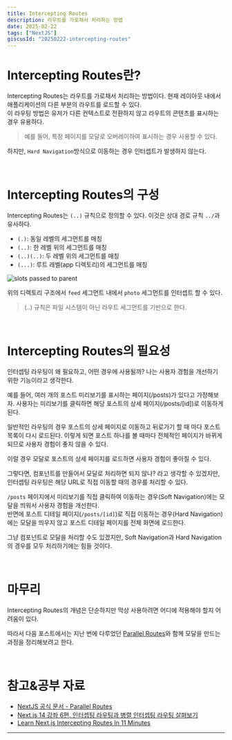 ```yaml
---
title: Intercepting Routes
description: 라우트를 가로채서 처리하는 방법
date: 2025-02-22
tags: ["NextJS"]
giscusId: "20250222-intercepting-routes"
---
```


# Intercepting Routes란?

Intercepting Routes는 라우트를 가로채서 처리하는 방법이다. 현재 레이아웃 내에서 애플리케이션의 다른 부분의 라우트를 로드할 수 있다.  
이 라우팅 방법은 유저가 다른 컨텍스트로 전환하지 않고 라우트의 콘텐츠를 표시하는 경우 유용하다.

> 예를 들어, 특정 페이지를 모달로 오버레이하여 표시하는 경우 사용할 수 있다.

하지만, `Hard Navigation`방식으로 이동하는 경우 인터셉트가 발생하지 않는다.

<br />

# Intercepting Routes의 구성

Intercepting Routes는 `(..)` 규칙으로 정의할 수 있다. 이것은 상대 경로 규칙 `../`과 유사하다.

- `(.)`: 동일 레벨의 세그먼트를 매칭
- `(..)`: 한 레벨 위의 세그먼트를 매칭
- `(..)(..)`: 두 레벨 위의 세그먼트를 매칭
- `(...)`: 루트 레벨(app 디렉토리)의 세그먼트를 매칭

<Image
  src="/api/image/intercepting-routes/photo-intercepting.webp"
  alt="slots passed to parent"
/>

위의 디렉토리 구조에서 `feed` 세그먼트 내에서 `photo` 세그먼트를 인터셉트 할 수 있다.

> (..) 규칙은 파일 시스템이 아닌 라우트 세그먼트를 기반으로 한다.

<br />

# Intercepting Routes의 필요성

인터셉팅 라우팅이 왜 필요하고, 어떤 경우에 사용될까? 나는 사용자 경험을 개선하기 위한 기능이라고 생각한다.

예를 들어, 여러 개의 포스트 미리보기를 표시하는 페이지(/posts)가 있다고 가정해보자. 사용자는 미리보기를 클릭하면 해당 포스트의 상세 페이지(/posts/[id])로 이동하게 된다.

일반적인 라우팅의 경우 포스트의 상세 페이지로 이동하고 뒤로가기 할 때 마다 포스트 목록이 다시 로드된다. 이렇게 되면 포스트 하나를 볼 때마다 전체적인 페이지가 바뀌게 되므로 사용자 경험이 좋지 않을 수 있다.

이럴 경우 모달로 포스트의 상세 페이지를 로드하면 사용자 경험이 좋아질 수 있다.

그렇다면, 컴포넌트를 만들어서 모달로 처리하면 되지 않나? 라고 생각할 수 있겠지만, 인터셉팅 라우팅은 해당 URL로 직접 이동할 때의 경우를 처리할 수 있다.

`/posts` 페이지에서 미리보기를 직접 클릭하여 이동하는 경우(Soft Navigation)에는 모달을 띄워서 사용자 경험을 개선한다.  
반면에 포스트 디테일 페이지(`/posts/[id]`)로 직접 이동하는 경우(Hard Navigation)에는 모달을 띄우지 않고 포스트 디테일 페이지를 전체 화면에 로드한다.

그냥 컴포넌트로 모달을 처리할 수도 있겠지만, Soft Navigation과 Hard Navigation의 경우를 모두 처리하기에는 힘들 것이다.

<br />

# 마무리

Intercepting Routes의 개념은 단순하지만 막상 사용하려면 어디에 적용해야 할지 어려움이 있다.

따라서 다음 포스트에서는 지난 번에 다루었던 [Parallel Routes](https://www.ice28.dev/posts/parallel-routes)와 함께 모달을 만드는 과정을 정리해보려고 한다.

<br />

# 참고&공부 자료

- [NextJS 공식 문서 - Parallel Routes](https://nextjs.org/docs/app/building-your-application/routing/intercepting-routes)
- [Next.js 14 강좌 6편. 인터셉팅 라우팅과 병렬 인터셉팅 라우팅 살펴보기](https://mycodings.fly.dev/blog/2024-05-04-nextjs-14-tutorial-6-intercepting-routes-and-parallel-intercepting-routes#nextjs-14-%EA%B0%95%EC%A2%8C-6%ED%8E%B8-%EC%9D%B8%ED%84%B0%EC%85%89%ED%8C%85-%EB%9D%BC%EC%9A%B0%ED%8C%85intercepting-routes%EA%B3%BC-%EB%B3%91%EB%A0%AC-%EC%9D%B8%ED%84%B0%EC%85%89%ED%8C%85-%EB%9D%BC%EC%9A%B0%ED%8C%85parallel-intercepting-routes-%EC%82%B4%ED%8E%B4%EB%B3%B4%EA%B8%B0)
- [Learn Next.js Intercepting Routes In 11 Minutes](https://youtu.be/zDZBKEvU8b0?si=2dWiqzQ3KFH8AcqZ)

---
